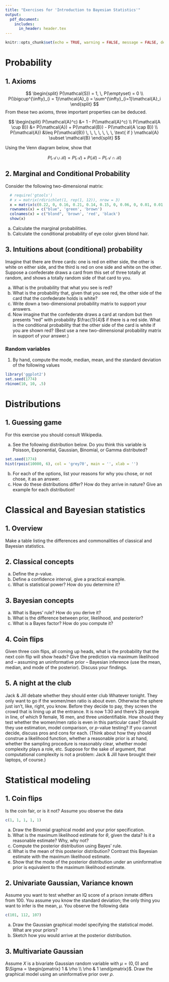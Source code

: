 ```yaml
---
title: "Exercises for 'Introduction to Bayesian Statistics'"
output:
  pdf_document:
    includes:
      in_header: header.tex
---
```


```r
knitr::opts_chunk$set(echo = TRUE, warning = FALSE, message = FALSE, dev.args = list(bg = 'transparent'), fig.align = 'center', fig.width = 3, fig.height = 2)
```

# Probability
## 1. Axioms
$$
\begin{split}
P(\mathcal{S}) = 1, \,  P(\emptyset) = 0 \\
P(\bigcup^{\infty}_{i = 1}\mathcal{A}_i) = \sum^{\infty}_{i=1}\mathcal{A}_i
\end{split}
$$
From these two axioms, three important properties can be deduced.

$$
\begin{split}
P(\mathcal{A}^c) &= 1 - P(\mathcal{A}^c) \\
P(\mathcal{A \cup B}) &= P(\mathcal{A}) + P(\mathcal{B}) - P(\mathcal{A \cap B}) \\
P(\mathcal{A}) &\leq P(\mathcal{B}) \, \, \, \, \, \, \, \text{  if   } \mathcal{A} \subset \mathcal{B}
\end{split}
$$

Using the Venn diagram below, show that

$$
P(\mathcal{A} \cup \mathcal{B}) = P(\mathcal{A}) + P(\mathcal{B}) - P(\mathcal{A} \cap \mathcal{B})
$$

\begin{center}
  \begin{tikzpicture}[fill=lightgray]
    \scope
            (-2,-2) rectangle (2,2)
            (1,0) circle (1);
      \fill[blue, opacity = .5] (0,0) circle (1);
    \endscope
    
    \scope
            (-2,-2) rectangle (2,2)
            (0,0) circle (1);
      \fill[red, opacity = .5] (1,0) circle (1);
    \endscope
  
    \draw (0,0) circle (1) (0,1)  node [text=black,above] {$\mathcal{A}$}
          (1,0) circle (1) (1,1)  node [text=black,above] {$\mathcal{B}$}
          (1,0) circle (1) (1,1)  node [text=black,below, xshift = -.50cm, yshift = -.65cm] {$\mathcal{A \cap B}$}
          (-2,-2) rectangle (3,2) node [text=black,above] {$\mathcal{S}$};
  \end{tikzpicture}
\end{center}

## 2. Marginal and Conditional Probability
Consider the following two-dimensional matrix:

```r
  # require('gtools')
  # x = matrix(rdirichlet(1, rep(1, 12)), nrow = 3)
  x = matrix(c(0.22, 0, 0.16, 0.21, 0.14, 0.15, 0, 0.06, 0, 0.01, 0.01, 0.04), nrow = 3)
  rownames(x) = c("blue", 'green', 'brown')
  colnames(x) = c("blond", 'brown', 'red', 'black')
  show(x)
```

a. Calculate the marginal probabilities.
b. Calculate the conditional probability of eye color given blond hair.

## 3. Intuitions about (conditional) probability
Imagine that there are three cards: one is red on either side, the other is white on either side, and the third is red on one side and white on the other. Suppose a confederate draws a card from this set of three totally at random, and shows a totally random side of that card to you.

a. What is the probability that what you see is red?
b. What is the probability that, given that you see red, the other side of the card that the confederate holds is white?
c. Write down a two-dimensional probability matrix to support your answers.
d. Now imagine that the confederate draws a card at random but then presents "red" with probability $\frac{1}{4}$ if there is a red side. What is the conditional probability that the other side of the card is white if you are shown red? (Best use a new two-dimensional probability matrix in support of your answer.)

### Random variables

1) By hand, compute the mode, median, mean, and the standard deviation of the following values

```r
library('ggplot2')
set.seed(1774)
rbinom(10, 10, .5)
```

# Distributions

## 1. Guessing game
For this exercise you should consult Wikipedia.

a. See the following distribution below. Do you think this variable is Poisson, Exponential, Gaussian, Binomial, or Gamma distributed?

```r
set.seed(1774)
hist(rpois(10000, 6), col = 'grey70', main = '', xlab = '')
```

b. For each of the options, list your reasons for why you chose, or not chose, it as an answer.
c. How do these distributions differ? How do they arrive in nature? Give an example for each distribution!

# Classical and Bayesian statistics
## 1. Overview
Make a table listing the differences and commonalities of classical and Bayesian statistics.

## 2. Classical concepts
a. Define the *p*-value.
b. Define a confidence interval, give a practical example.
c. What is statistical power? How do you determine it?

## 3. Bayesian concepts
a. What is Bayes' rule? How do you derive it?
b. What is the difference between prior, likelihood, and posterior?
c. What is a Bayes factor? How do you compute it?

## 4. Coin flips 
Given three coin flips, all coming up heads, what is the probability that the next coin flip will show heads? Give the prediction via maximum likelihood and -- assuming an uninformative prior -- Bayesian inference (use the mean, median, and mode of the posterior). Discuss your findings.

## 5. A night at the club
Jack & Jill debate whether they should enter club Whatever tonight. They only want to go if the women/men ratio is about even. Otherwise the sphere just isn't, like, right, you know. Before they decide to pay, they screen the crowd that is lining up at the entrance. It is now 1:30 and there's 28 people in line, of which 9 female, 16 men, and three unidentifiable. How should they test whether the women/men ratio is even in this particular case? Should they use estimation, model comparison, or $p$-value testing? If you cannot decide, discuss pros and cons for each. (Think about how they should construe a likelihood function, whether a reasonable prior is at hand, whether the sampling procedure is reasonably clear, whether model complexity plays a role, etc. Suppose for the sake of argument, that computational complexity is not a problem: Jack & Jill have brought their laptops, of course.)

# Statistical modeling
## 1. Coin flips
Is the coin fair, or is it not? Assume you observe the data
```r
c(1, 1, 1, 1, 1)
```

a. Draw the Binomial graphical model and your prior specification.
b. What is the maximum likelihood estimate for $\theta$, given the data? Is it a reasonable estimate? Why, why not?
c. Compute the posterior distribution using Bayes' rule.
d. What is the mean of this posterior distribution? Contrast this Bayesian estimate with the maximum likelihood estimate.
e. Show that the mode of the posterior distribution under an uninformative prior is equivalent to the maximum likelihood estimate.

## 2. Univariate Gaussian, Variance known
Assume you want to test whether an IQ score of a prison inmate differs from 100. You assume you know the standard deviation; the only thing you want to infer is the mean, $\mu$. You observe the following data

```r
c(101, 112, 107)
```

a. Draw the Gaussian graphical model specifying the statistical model. What are your priors?
b. Sketch how you would arrive at the posterior distribution.

## 3. Multivariate Gaussian
Assume $X$ is a bivariate Gaussian random variable with $\mu = (0, 0)$ and $\Sigma = \begin{pmatrix} 1 & \rho \\ \rho & 1 \end{pmatrix}$. Draw the graphical model using an uninformative prior over $\rho$.


